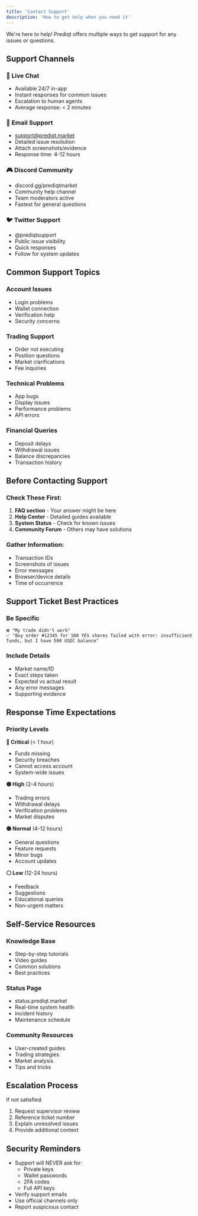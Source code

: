 ```yaml
---
title: 'Contact Support'
description: 'How to get help when you need it'
---
```


We're here to help! Prediqt offers multiple ways to get support for any issues or questions.

## Support Channels

### 💬 Live Chat
- Available 24/7 in-app
- Instant responses for common issues
- Escalation to human agents
- Average response: < 2 minutes

### 📧 Email Support
- support@prediqt.market
- Detailed issue resolution
- Attach screenshots/evidence
- Response time: 4-12 hours

### 🎮 Discord Community
- discord.gg/prediqtmarket
- Community help channel
- Team moderators active
- Fastest for general questions

### 🐦 Twitter Support
- @prediqtsupport
- Public issue visibility
- Quick responses
- Follow for system updates

## Common Support Topics

### Account Issues
- Login problems
- Wallet connection
- Verification help
- Security concerns

### Trading Support
- Order not executing
- Position questions
- Market clarifications
- Fee inquiries

### Technical Problems
- App bugs
- Display issues
- Performance problems
- API errors

### Financial Queries
- Deposit delays
- Withdrawal issues
- Balance discrepancies
- Transaction history

## Before Contacting Support

### Check These First:
1. **FAQ section** - Your answer might be here
2. **Help Center** - Detailed guides available
3. **System Status** - Check for known issues
4. **Community Forum** - Others may have solutions

### Gather Information:
- Transaction IDs
- Screenshots of issues
- Error messages
- Browser/device details
- Time of occurrence

## Support Ticket Best Practices

### Be Specific
```
❌ "My trade didn't work"
✅ "Buy order #12345 for 100 YES shares failed with error: insufficient funds, but I have 500 USDC balance"
```

### Include Details
- Market name/ID
- Exact steps taken
- Expected vs actual result
- Any error messages
- Supporting evidence

## Response Time Expectations

### Priority Levels

**🔴 Critical** (< 1 hour)
- Funds missing
- Security breaches
- Cannot access account
- System-wide issues

**🟡 High** (2-4 hours)
- Trading errors
- Withdrawal delays
- Verification problems
- Market disputes

**🟢 Normal** (4-12 hours)
- General questions
- Feature requests
- Minor bugs
- Account updates

**⚪ Low** (12-24 hours)
- Feedback
- Suggestions
- Educational queries
- Non-urgent matters

## Self-Service Resources

### Knowledge Base
- Step-by-step tutorials
- Video guides
- Common solutions
- Best practices

### Status Page
- status.prediqt.market
- Real-time system health
- Incident history
- Maintenance schedule

### Community Resources
- User-created guides
- Trading strategies
- Market analysis
- Tips and tricks

## Escalation Process

If not satisfied:
1. Request supervisor review
2. Reference ticket number
3. Explain unresolved issues
4. Provide additional context

## Security Reminders

- Support will NEVER ask for:
  - Private keys
  - Wallet passwords
  - 2FA codes
  - Full API keys
- Verify support emails
- Use official channels only
- Report suspicious contact 